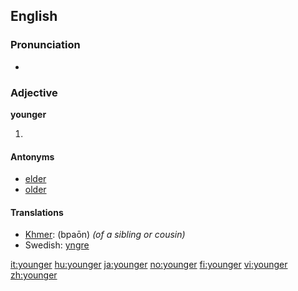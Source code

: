==English==

===Pronunciation===
* {{audio|en-us-younger.ogg|Audio (US)}}

===Adjective===
'''younger'''

# {{comparative of|[[young]]}}

====Antonyms====
* [[elder]]
* [[older]]

====Translations====
* [[Khmer]]: {{Khmr|[[ប្អន]]}} (bpaōn) ''(of a sibling or cousin)''
* Swedish: [[yngre]]

[[it:younger]]
[[hu:younger]]
[[ja:younger]]
[[no:younger]]
[[fi:younger]]
[[vi:younger]]
[[zh:younger]]